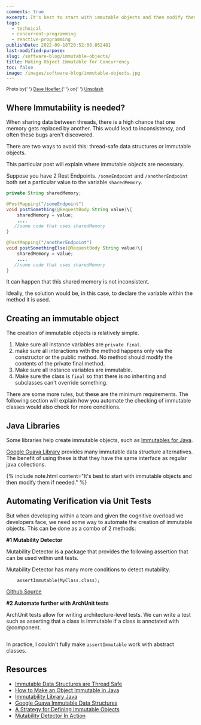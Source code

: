 ```yaml
---
comments: true
excerpt: It's best to start with immutable objects and then modify them if needed.
tags:
  - technical
  - concurrent-programming
  - reactive-programming
publishDate: 2022-09-18T20:52:08.052481
last-modified-purpose:
slug: /software-blog/immutable-objects/
title: Making Object Immutable for Concurrency
toc: false
image: /images/software-blog/immutable-objects.jpg
---
```



<sup>
  Photo by{' '}
  <a href="https://unsplash.com/@davehoefler?utm_source=unsplash&utm_medium=referral&utm_content=creditCopyText">
    Dave Hoefler
  </a>{' '}
  on{' '}
  <a href="https://unsplash.com/s/photos/stone?utm_source=unsplash&utm_medium=referral&utm_content=creditCopyText">
    Unsplash
  </a>
</sup>

<Tip
  content="<b>For beginners:</b> Immutable object means objects whose value can't change. Immutability is the intent of the creator of the object/class, i.e. when coding something up, we need to decide if a particular class should be immutable. Also, immutability is as important in the front end as in the back end. While the below posts explain it in Java, other programming languages have their way of implementing immutability."
  type="note"
/>

## **Where Immutability is needed?**

When sharing data between threads, there is a high chance that one memory gets replaced by another. This would lead to inconsistency, and often these bugs aren't discovered.

There are two ways to avoid this: thread-safe data structures or immutable objects.

This particular post will explain where immutable objects are necessary.

Suppose you have 2 Rest Endpoints. `/someEndpoint` and `/anotherEndpoint` both set a particular value to the variable `sharedMemory`.

```java
private String sharedMemory;

@PostMapping("/someEndpoint")
void postSomething(@RequestBody String value)\{
    sharedMemory = value;
    ....
   //some code that uses sharedMemory
}

@PostMapping("/anotherEndpoint")
void postSomethingElse(@RequestBody String value)\{
    sharedMemory = value;
    ....
   //some code that uses sharedMemory
}
```

It can happen that this shared memory is not inconsistent.

Ideally, the solution would be, in this case, to declare the variable within the method it is used.

## **Creating an immutable object**

The creation of immutable objects is relatively simple.

1. Make sure all instance variables are `private final`.
2. make sure all interactions with the method happens only via the constructor or the public method.
   No method should modify the contents of the private final method.
3. Make sure all instance variables are immutable.
4. Make sure the class is `final` so that there is no inheriting and subclasses can't override something.

There are some more rules, but these are the minimum requirements. The following section will explain how you automate the checking of immutable classes would also check for more conditions.

## **Java Libraries**

Some libraries help create immutable objects, such as [Immutables for Java](https://immutables.github.io/).

[Google Guava Library](https://github.com/google/guava/wiki/ImmutableCollectionsExplained) provides many immutable data structure alternatives. The benefit of using these is that they have the same interface as regular java collections.

\{% include note.html content="It's best to start with immutable objects and then modify them if needed." %}

## **Automating Verification** via Unit Tests

But when developing within a team and given the cognitive overload we developers face, we need some way to automate the creation of immutable objects. This can be done as a combo of 2 methods:

**#1 Mutability Detector**

Mutability Detector is a package that provides the following assertion that can be used within unit tests.

Mutability Detector has many more conditions to detect mutability.

```
    assertImmutable(MyClass.class);
```

[Github Source](https://github.com/MutabilityDetector/MutabilityDetector)

**#2 Automate further with ArchUnit tests**

ArchUnit tests allow for writing architecture-level tests. We can write a test such as asserting that a class is immutable if a class is annotated with @component.

```java

```

In practice, I couldn't fully make `assertImmutable` work with abstract classes.

## **Resources**

- [Immutable Data Structures are Thread Safe](https://www.youtube.com/watch?v=VO4IGFayJWo)
- [How to Make an Object Immutable in Java](https://www.youtube.com/watch?v=uFxWg3cVMRs)
- [Immutability Library Java](https://immutables.github.io/)
- [Google Guava Immutable Data Structures](https://github.com/google/guava/wiki/ImmutableCollectionsExplained)
- [A Strategy for Defining Immutable Objects](https://docs.oracle.com/javase/tutorial/essential/concurrency/imstrat.html)
- [Mutability Detector In Action](https://www.youtube.com/watch?v=ST3wU79nwS8)
